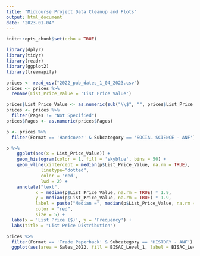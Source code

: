 ```yaml
---
title: "Midcourse Project Data Cleanup and Plots"
output: html_document
date: "2023-01-04"
---
```


```r
knitr::opts_chunk$set(echo = TRUE)
```

```r
library(dplyr)
library(tidyr)
library(readr)
library(ggplot2)
library(treemapify)
```


```r
prices <- read_csv("2022_pub_dates_1_04_2023.csv")
prices <- prices %>% 
  rename(List_Price_Value = 'List Price Value')
```


```r
prices$List_Price_Value <- as.numeric(sub("\\$", "", prices$List_Price_Value))
prices <- prices %>% 
  filter(Pages != "Not Specified")
prices$Pages <- as.numeric(prices$Pages)
```


```r
p <- prices %>% 
  filter(Format == 'Hardcover' & Subcategory == 'SOCIAL SCIENCE - ANF')

p %>% 
    ggplot(aes(x = List_Price_Value)) + 
    geom_histogram(color = 1, fill = 'skyblue', bins = 50) + 
    geom_vline(xintercept = median(p$List_Price_Value, na.rm = TRUE), 
             linetype="dotted", 
             color = 'red',
             lwd = 2) + 
    annotate("text",
           x = median(p$List_Price_Value, na.rm = TRUE) * 1.9,
           y = median(p$List_Price_Value, na.rm = TRUE) * 1.9,
           label = paste("Median =", median(p$List_Price_Value, na.rm = TRUE)),
           color = "red",
           size = 5) +
  labs(x = 'List Price ($)', y = 'Frequency') +
  labs(title = "List Price Distribution")
```
```r
prices %>% 
  filter(Format == 'Trade Paperback' & Subcategory == 'HISTORY - ANF') %>% 
  ggplot(aes(area = Sales_2022, fill = BISAC_Level_1, label = BISAC_Level_1, subgroup = BISAC_Level_1, layout = 'squarified')) + geom_treemap()
```

